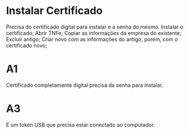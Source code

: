 # Instalar Certificado
Precisa do certificado digital para instalar e a senha do mesmo.
Instalar o certificado;
Abrir TNFe;
Copiar as informações da empresa do existente;
Excluir antigo;
Criar novo com as informações do antigo, porém, com o certificado novo;

# A1
Certificado completamente digital precisa da senha para instalar.

# A3
É um token USB que precisa estar conectado ao computador.